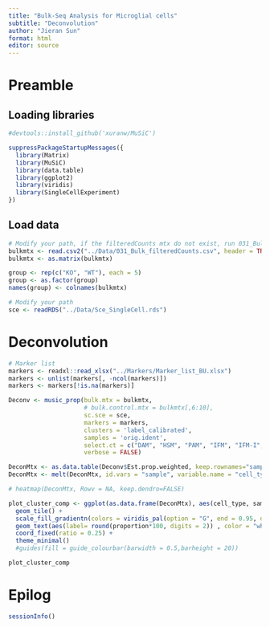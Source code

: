 ```yaml
---
title: "Bulk-Seq Analysis for Microglial cells"
subtitle: "Deconvolution" 
author: "Jieran Sun"
format: html
editor: source
---
```


# Preamble

## Loading libraries

```r
#devtools::install_github('xuranw/MuSiC')

suppressPackageStartupMessages({
  library(Matrix)
  library(MuSiC)
  library(data.table)
  library(ggplot2)
  library(viridis)
  library(SingleCellExperiment)
})
```

## Load data

```r
# Modify your path, if the filteredCounts mtx do not exist, run 031_Bulk_Preprocessing.qmd
bulkmtx <- read.csv2("../Data/031_Bulk_filteredCounts.csv", header = TRUE, row.names = 1)
bulkmtx <- as.matrix(bulkmtx)

group <- rep(c("KO", "WT"), each = 5)
group <- as.factor(group)
names(group) <- colnames(bulkmtx)
```

```r
# Modify your path
sce <- readRDS("../Data/Sce_SingleCell.rds")
```

# Deconvolution

```r
# Marker list 
markers <- readxl::read_xlsx("../Markers/Marker_list_BU.xlsx")
markers <- unlist(markers[, -ncol(markers)])
markers <- markers[!is.na(markers)]

Deconv <- music_prop(bulk.mtx = bulkmtx,
                     # bulk.control.mtx = bulkmtx[,6:10],
                     sc.sce = sce, 
                     markers = markers,
                     clusters = 'label_calibrated',
                     samples = 'orig.ident',
                     select.ct = c("DAM", "HSM", "PAM", "IFM", "IFM-I", "IFM-II", "WAM","Cell_Cycle"), 
                     verbose = FALSE)
```

```r
DeconMtx <- as.data.table(Deconv$Est.prop.weighted, keep.rownames="sample")
DeconMtx <- melt(DeconMtx, id.vars = "sample", variable.name = "cell_type", value.name = "proportion")

# heatmap(DeconMtx, Rowv = NA, keep.dendro=FALSE) 

plot_cluster_comp <- ggplot(as.data.frame(DeconMtx), aes(cell_type, sample, fill=proportion)) + 
  geom_tile() + 
  scale_fill_gradientn(colors = viridis_pal(option = "G", end = 0.95, direction = -1)(10)) +
  geom_text(aes(label= round(proportion*100, digits = 2)) , color = "white") + 
  coord_fixed(ratio = 0.25) + 
  theme_minimal()
  #guides(fill = guide_colourbar(barwidth = 0.5,barheight = 20))

plot_cluster_comp
```


# Epilog

```r
sessionInfo()
```

